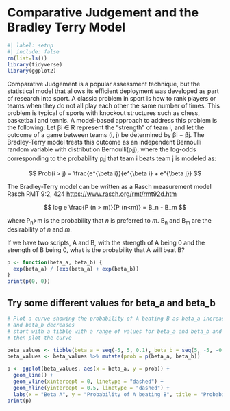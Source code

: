 # Comparative Judgement and the Bradley Terry Model

```r
#| label: setup
#| include: false
rm(list=ls())
library(tidyverse)
library(ggplot2)
```

Comparative Judgement is a popular assessment technique, but the statistical model that allows its efficient deployment was developed as part of research into sport. A classic problem in sport is how to rank players or teams when they do not all play each other the same number of times. This problem is typical of sports with knockout structures such as chess, basketball and tennis. A model-based approach to address this problem is the following: Let βi ∈ R represent the “strength” of team i, and let the outcome of a game between teams (i, j) be determined by βi − βj. The Bradley-Terry model treats this outcome as an independent Bernoulli random variable with distribution Bernoulli(p~i~j), where the log-odds corresponding to the probability p~i~j that team i beats team j is modeled as:

$$
Prob(i > j) = \frac{e^{\beta i}}{e^{\beta i} + e^{\beta j}}
$$

The Bradley-Terry model can be written as a Rasch measurement model Rasch RMT 9:2, 424 <https://www.rasch.org/rmt/rmt92d.htm>

$$
log e \frac{P (n > m)}{P (n<m)} = B_n - B_m
$$

where P~n~>m is the probability that *n* is preferred to *m*. B~n~ and B~m~ are the desirability of *n* and *m*.

If we have two scripts, A and B, with the strength of A being 0 and the strength of B being 0, what is the probability that A will beat B?

```r
p <- function(beta_a, beta_b) {
  exp(beta_a) / (exp(beta_a) + exp(beta_b))
}
print(p(0, 0))

```

## Try some different values for beta_a and beta_b

```r
# Plot a curve showing the probability of A beating B as beta_a increases
# and beta_b decreases
# start with a tibble with a range of values for beta_a and beta_b and the probability of success
# then plot the curve

beta_values <- tibble(beta_a = seq(-5, 5, 0.1), beta_b = seq(5, -5, -0.1))
beta_values <- beta_values %>% mutate(prob = p(beta_a, beta_b))

p <- ggplot(beta_values, aes(x = beta_a, y = prob)) +
  geom_line() +
  geom_vline(xintercept = 0, linetype = "dashed") +
  geom_hline(yintercept = 0.5, linetype = "dashed") +
  labs(x = "Beta A", y = "Probability of A beating B", title = "Probability of A beating B as Beta A increases and Beta B decreases")
print(p)

```
